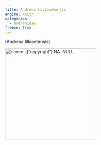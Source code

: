 ```yaml
---
title: Andrena lillooetensis
engine: knitr
categories:
  - Andrenidae
freeze: True
---
```

(Andrena lillooetensis)

[![`r emo::ji("copyright")` NA. NULL.](/files/no_bee.png){height=300}](NA)
